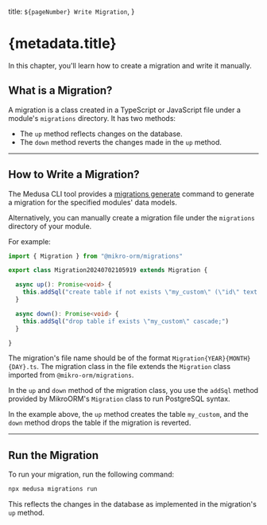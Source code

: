   title: `${pageNumber} Write Migration`,
}

# {metadata.title}

In this chapter, you'll learn how to create a migration and write it manually.

## What is a Migration?

A migration is a class created in a TypeScript or JavaScript file under a module's `migrations` directory. It has two methods:

- The `up` method reflects changes on the database.
- The `down` method reverts the changes made in the `up` method.

---

## How to Write a Migration?

The Medusa CLI tool provides a [migrations generate](!resources!/medusa-cli#migrations-generate) command to generate a migration for the specified modules' data models.

Alternatively, you can manually create a migration file under the `migrations` directory of your module.

For example:

```ts title="src/modules/hello/migrations/Migration20240429.ts"
import { Migration } from "@mikro-orm/migrations"

export class Migration20240702105919 extends Migration {

  async up(): Promise<void> {
    this.addSql("create table if not exists \"my_custom\" (\"id\" text not null, \"name\" text not null, \"created_at\" timestamptz not null default now(), \"updated_at\" timestamptz not null default now(), \"deleted_at\" timestamptz null, constraint \"my_custom_pkey\" primary key (\"id\"));")
  }

  async down(): Promise<void> {
    this.addSql("drop table if exists \"my_custom\" cascade;")
  }

}
```

The migration's file name should be of the format `Migration{YEAR}{MONTH}{DAY}.ts`. The migration class in the file extends the `Migration` class imported from `@mikro-orm/migrations`.

In the `up` and `down` method of the migration class, you use the `addSql` method provided by MikroORM's `Migration` class to run PostgreSQL syntax.

In the example above, the `up` method creates the table `my_custom`, and the `down` method drops the table if the migration is reverted.

---

## Run the Migration

To run your migration, run the following command:

```bash
npx medusa migrations run
```

This reflects the changes in the database as implemented in the migration's `up` method.
